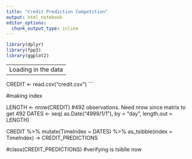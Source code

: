 ```yaml
---
title: "Credit Prediction Competition"
output: html_notebook
editor_options: 
  chunk_output_type: inline
---
```


```r
library(dplyr)
library(fpp3)
library(ggplot2)
```

-------------------
Loading in the data
-------------------

CREDIT <- read.csv("credit.csv")
```

#making index 

LENGTH <- nrow(CREDIT) #492 observations. Need nrow since matrix to get 492 
DATES <- seq( as.Date("4999/1/1"), by = "day", length.out = LENGTH) 

CREDIT %>% 
  mutate(TimeIndex = DATES) %>% 
  as_tsibble(index = TimeIndex) -> CREDIT_PREDICTIONS

#class(CREDIT_PREDICTIONS) #verifying is tsiblle now




